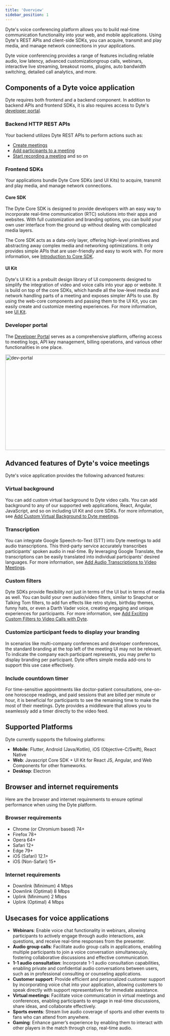 ```yaml
---
title: 'Overview'
sidebar_position: 1
---
```


Dyte's voice conferencing platform allows you to build real-time communication functionality into your web, and mobile applications. Using Dyte's REST APIs and client-side SDKs, you can acquire, transmit and play media, and manage network connections in your applications.

Dyte voice conferencing provides a range of features including reliable audio, low latency, advanced customizationgroup calls, webinars, interactive live streaming, breakout rooms, plugins, auto bandwidth switching, detailed call analytics, and more.

## Components of a Dyte voice application

Dyte requires both frontend and a backend component. In addition to backend APIs and frontend SDKs, it is also requires access to Dyte's [developer portal](https://dev.dyte.io/dashboard).

### Backend HTTP REST APIs

Your backend utilizes Dyte REST APIs to perform actions such as:

- [Create meetings](/api#/operations/create_meeting)
- [Add participants to a meeting](/api#/operations/add_participant)
- [Start recording a meeting](/api#/operations/start_recording) and so on

### Frontend SDKs

Your applications bundle Dyte Core SDKs (and UI Kits) to acquire, transmit and play media, and manage network connections.

#### Core SDK

The Dyte Core SDK is designed to provide developers with an easy way to incorporate real-time communication (RTC) solutions into their apps and websites. With full customization and branding options, you can build your own user interface from the ground up without dealing with complicated media layers.

The Core SDK acts as a data-only layer, offering high-level primitives and abstracting away complex media and networking optimizations. It only provides simple APIs that are user-friendly and easy to work with. For more information, see [Introduction to Core SDK](/web-core/Introduction).

#### UI Kit

Dyte's UI Kit is a prebuilt design library of UI components designed to simplify the integration of video and voice calls into your app or website. It is build on top of the core SDKs, which handle all the low-level media and network handling parts of a meeting and exposes simpler APIs to use. By using the web-core components and passing them to the UI Kit, you can easily create and customize meeting experiences. For more information, see [UI Kit](/react-ui-kit).

### Developer portal

The [Developer Portal](https://dev.dyte.io/dashboard) serves as a comprehensive platform, offering access to meeting logs, API key management, billing operations, and various other functionalities in one place.

<img
  src="/static/guides/dev-portal.png"
  width="600"
  height="300"
  alt="dev-portal"
  className="dev-portal-preview"
/>

## Advanced features of Dyte's voice meetings

Dyte's voice application provides the following advanced features:

### Virtual background

You can add custom virtual background to Dyte video calls. You can add background to any of our supported web applications, React, Angular, JavaScript, and so on including UI Kit and core SDKs. For more information, see [Add Custom Virtual Background to Dyte meetings](/guides/customization/add-virtual-background).

### Transcription

You can integrate Google Speech-to-Text (STT) into Dyte meetings to add audio transcriptions. This third-party service accurately transcribes participants' spoken audio in real-time. By leveraging Google Translate, the transcriptions can be easily translated into individual participants' desired languages. For more information, see [Add Audio Transcriptions to Video Meetings](https://dyte.io/blog/audio-transcriptions-video-meeting/).

### Custom filters

Dyte SDKs provide flexibility not just in terms of the UI but in terms of media as well. You can build your own audio/video filters, similar to Snapchat or Talking Tom filters, to add fun effects like retro styles, birthday themes, funny hats, or even a Darth Vader voice, creating engaging and unique experiences for participants. For more information, see [Add Exciting Custom Filters to Video Calls with Dyte](https://dyte.io/blog/streams-blog/).

### Customize participant feeds to display your branding

In scenarios like multi-company conferences and developer conferences, the standard branding at the top left of the meeting UI may not be relevant. To indicate the company each participant represents, you may prefer to display branding per participant. Dyte offers simple media add-ons to support this use case effectively.

### Include countdown timer

For time-sensitive appointments like doctor-patient consultations, one-on-one horoscope readings, and paid sessions that are billed per minute or hour, it is beneficial for participants to see the remaining time to make the most of their meetings. Dyte provides a middleware that allows you to seamlessly add a timer directly to the video feed.

## Supported Platforms

Dyte currently supports the following platforms:

- **Mobile**: Flutter, Android (Java/Kotlin), iOS (Objective-C/Swift), React Native
- **Web**: Javascript Core SDK + UI Kit for React JS, Angular, and Web Components for other frameworks.
- **Desktop**: Electron

## Browser and internet requirements

Here are the browser and internet requirements to ensure optimal performance when using the Dyte platform.

### Browser requirements

- Chrome (or Chromium based) 74+
- Firefox 78+
- Opera 64+
- Safari 12+
- Edge 79+
- iOS (Safari) 12.1+
- iOS (Non-Safari) 15+

### Internet requirements

- Downlink (Minimum) 4 Mbps
- Downlink (Optimal) 8 Mbps
- Uplink (Minimum) 2 Mbps
- Uplink (Optimal) 4 Mbps

## Usecases for voice applications

- **Webinars**: Enable voice chat functionality in webinars, allowing participants to actively engage through audio interactions, ask questions, and receive real-time responses from the presenter.
- **Audio group calls**: Facilitate audio group calls in applications, enabling multiple participants to join a voice conversation simultaneously, fostering collaborative discussions and effective communication.
- **1-1 audio consultation**: Incorporate 1-1 audio consultation capabilities, enabling private and confidential audio conversations between users, such as in professional consulting or counseling applications.
- **Customer support**: Provide efficient and personalized customer support by incorporating voice chat into your application, allowing customers to speak directly with support representatives for immediate assistance.
- **Virtual meetings**: Facilitate voice communication in virtual meetings and conferences, enabling participants to engage in real-time discussions, share ideas, and collaborate effectively.
- **Sports events**: Stream live audio coverage of sports and other events to fans who can attend from anywhere.
- **Gaming**: Enhance gamer’s experience by enabling them to interact with other players in the match through crisp, real-time audio.

